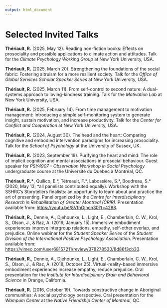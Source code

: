 ```yaml
---
output: html_document
---
```


\scriptsize
\setlength{\parindent}{-0.2in}
\setlength{\leftskip}{0.2in}
\setlength{\parskip}{8pt}

<!-- \pagebreak -->

# Selected Invited Talks
\footnotesize

**Thériault, R.** (2025, May 12). Reading non-fiction books: Effects on prosociality and possible applications to climate action and attitudes. Talk for the *Climate Psychology Working Group* at New York University, USA.

**Thériault, R.** (2025, March 20). Strengthening the foundations of the social fabric: Fostering altruism for a more resilient society. Talk for the *Office of Global Services Scholar Speaker Series* at New York University, USA.

**Thériault, R.** (2025, March 11). From self-control to second nature: A dual-systems approach to loving-kindness training. Talk for the *Motivation Lab* at New York University, USA.

**Thériault, R.** (2025, February 14). From time management to motivation management: Introducing a simple self-monitoring system to generate insight, sustain motivation, and increase productivity. Talk for the *Center for Conflict and Cooperation* at New York University, USA.

**Thériault, R.** (2024, August 30). The head and the heart: Comparing cognitive and embodied intervention paradigms for increasing prosociality. Talk for the *School of Psychology* at the University of Sussex, UK.

<!-- **Thériault, R.** (2024, June 14). The head and the heart: Exploring contemplative approaches to expanding the identity circle. Online talk for the *Social Identity & Morality Lab* at New York University, USA. -->

**Thériault, R.** (2023, September 19). Purifying the heart and mind: The role of implicit cognition and mental associations in prosocial behaviour. Guest speaker for *PSY4907 - Observation Workshop in Social Psychology* undergraduate course at the Université du Québec à Montréal, QC.
<!-- Purifier le cœur et l'esprit : le rôle de la cognition implicite et des associations mentales dans le comportement prosocial -->

**Thériault, R.\***, Quilico, E.\*, Tétreault, F.\*, Labossière, S.\*, Boudreau, S.\* (2020, May 13; \*all panelists contributed equally). Workshop with the SSHRC's Storytellers finalists: an opportunity to learn about and practice the art of presenting. Panel organized by the *Centre for Interdisciplinary Research in Rehabilitation of Greater Montreal (CRIR)*. Presentation available from: <https://youtu.be/8VfnOjnon30?t=4288>.
<!-- Atelier avec les finalistes du concours CRSH -- J'ai une histoire à raconter : une occasion d'apprendre et pratiquer l'art de la présentation -->

**Thériault, R.**, Dennie, A., Djehounke, L., Light, E., Chamberlain, C. W., Krol, S., Olson, J., & Raz, A. (2019, January 15). Immersive embodiment experiences improve intergroup relations, empathy, self-other overlap, and prejudice. Online webinar for the *Student Speaker Series* of the *Student Division of the International Positive Psychology Association*. Presentation available from: <https://vimeo.com/user68157211/review/378278530/8d86f3cb33>.

**Thériault, R.**, Dennie, A., Djehounke, L., Light, E., Chamberlain, C. W., Krol, S., Olson, J., & Raz, A. (2018, October 25). Virtual-reality-based immersive embodiment experiences increase empathy, reduce prejudice. Oral presentation for the *Institute for Interdisciplinary Brain and Behavioral Science* in Orange, California.

<!-- **Thériault, R.**, & Raz, A. (2016, December 8). Diagnosing asthma across Canada: question marks... and exclamation points! Oral presentation for the *Chronic Diseases Seminar* for the *Research Center* *of the* *Hôpital Sacré-Coeur de Montréal*, QC. -->

**Thériault, R.** (2016, October 19). Towards constructive change in Aboriginal communities: A social psychology perspective. Oral presentation for the *Wampum Center* at the *Native Friendship Center of Montreal*, QC.
<!-- Vers un changement constructif dans les communautés autochtones : une perspective de psychologie sociale -->
